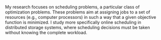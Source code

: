 My research focuses on scheduling problems, a particular class of optimization problems.
These problems aim at assigning jobs to a set of resources (e.g., computer processors) in such a way that a
given objective function is minimized.
I study more specifically online scheduling in distributed storage systems, where scheduling decisions must be taken
without knowing the complete workload.
